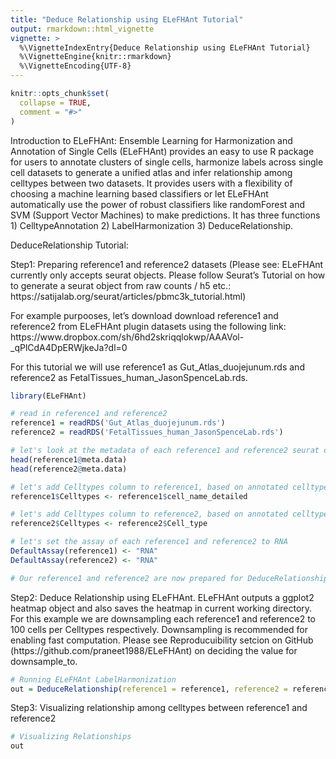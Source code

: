 ```yaml
---
title: "Deduce Relationship using ELeFHAnt Tutorial"
output: rmarkdown::html_vignette
vignette: >
  %\VignetteIndexEntry{Deduce Relationship using ELeFHAnt Tutorial}
  %\VignetteEngine{knitr::rmarkdown}
  %\VignetteEncoding{UTF-8}
---
```


```r
knitr::opts_chunk$set(
  collapse = TRUE,
  comment = "#>"
)
```

Introduction to ELeFHAnt: 
Ensemble Learning for Harmonization and Annotation of Single Cells (ELeFHAnt) provides an easy to use R package for users to annotate clusters of single cells, harmonize labels across single cell datasets to generate a unified atlas and infer relationship among celltypes between two datasets. It provides users with a flexibility of choosing a machine learning based classifiers or let ELeFHAnt automatically use the power of robust classifiers like randomForest and SVM (Support Vector Machines) to make predictions. It has three functions 1) CelltypeAnnotation 2) LabelHarmonization 3) DeduceRelationship.

DeduceRelationship Tutorial:

Step1:
Preparing reference1 and reference2 datasets (Please see: ELeFHAnt currently only accepts seurat objects. Please follow Seurat's Tutorial on how to generate a seurat object from raw counts / h5 etc.: https://satijalab.org/seurat/articles/pbmc3k_tutorial.html)

For example purpooses, let's download download reference1 and reference2 from ELeFHAnt plugin datasets using the following link: https://www.dropbox.com/sh/6hd2skriqqlokwp/AAAVol-_qPlCdA4DpERWjkeJa?dl=0

For this tutorial we will use reference1 as Gut_Atlas_duojejunum.rds and reference2 as FetalTissues_human_JasonSpenceLab.rds.

```r
library(ELeFHAnt)

# read in reference1 and reference2
reference1 = readRDS('Gut_Atlas_duojejunum.rds')
reference2 = readRDS('FetalTissues_human_JasonSpenceLab.rds')

# let's look at the metadata of each reference1 and reference2 seurat object
head(reference1@meta.data)
head(reference2@meta.data)

# let's add Celltypes column to reference1, based on annotated celltypes column cell_name_detailed
reference1$Celltypes <- reference1$cell_name_detailed

# let's add Celltypes column to reference2, based on annotated celltypes column Cell_type
reference2$Celltypes <- reference2$Cell_type

# let's set the assay of each reference1 and reference2 to RNA
DefaultAssay(reference1) <- "RNA"
DefaultAssay(reference2) <- "RNA"

# Our reference1 and reference2 are now prepared for DeduceRelationship
```

Step2:
Deduce Relationship using ELeFHAnt. ELeFHAnt outputs a ggplot2 heatmap object and also saves the heatmap in current working directory.
For this example we are downsampling each reference1 and reference2 to 100 cells per Celltypes respectively.
Downsampling is recommended for enabling fast computation. Please see Reproducuibility setcion on GitHub (https://github.com/praneet1988/ELeFHAnt) on deciding the value for downsample_to.
```r
# Running ELeFHAnt LabelHarmonization
out = DeduceRelationship(reference1 = reference1, reference2 = reference2, downsample = TRUE, downsample_to = 100, classification.method = "Ensemble", selectvarfeatures = 2000)
```

Step3:
Visualizing relationship among celltypes between reference1 and reference2
```r
# Visualizing Relationships
out
```